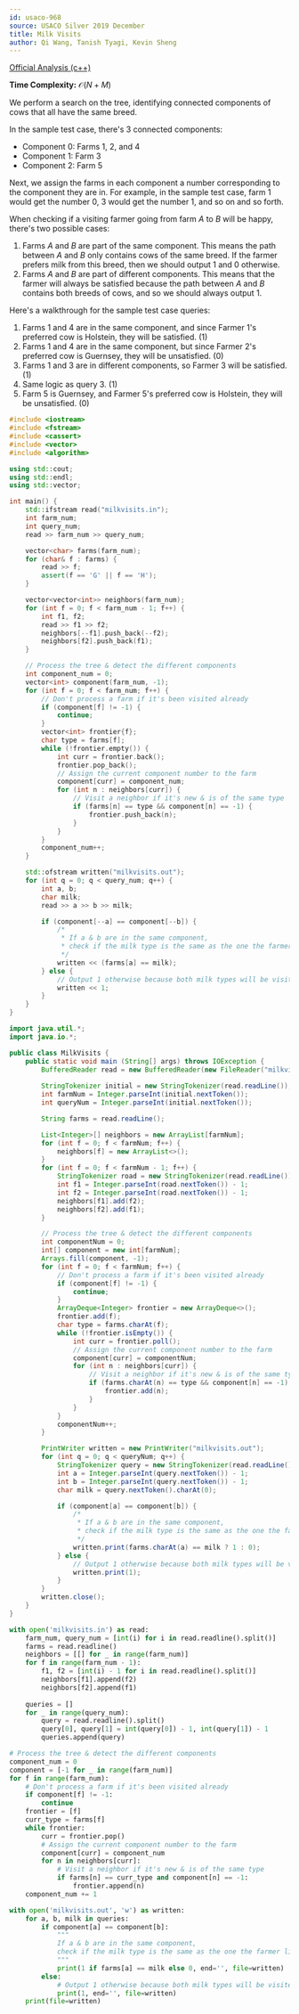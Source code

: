 ```yaml
---
id: usaco-968
source: USACO Silver 2019 December
title: Milk Visits
author: Qi Wang, Tanish Tyagi, Kevin Sheng
---
```


[Official Analysis (c++)](http://www.usaco.org/current/data/sol_milkvisits_silver_dec19.html)

**Time Complexity:** $\mathcal{O}(N + M)$

We perform a search on the tree, identifying connected components of cows that
all have the same breed.

In the sample test case, there's $3$ connected components:

- Component $0$: Farms $1$, $2$, and $4$
- Component $1$: Farm $3$
- Component $2$: Farm $5$

Next, we assign the farms in each component a number corresponding to the component
they are in.
For example, in the sample test case, farm $1$ would get the number $0$, $3$ would get
the number $1$, and so on and so forth.

When checking if a visiting farmer going from farm $A$ to $B$ will be happy,
there's two possible cases:

1. Farms $A$ and $B$ are part of the same component. This means the path between
   $A$ and $B$ only contains cows of the same breed. If the farmer prefers milk
   from this breed, then we should output $1$ and $0$ otherwise.
2. Farms $A$ and $B$ are part of different components. This means that the
   farmer will always be satisfied because the path between $A$ and $B$ contains
   both breeds of cows, and so we should always output $1$.

Here's a walkthrough for the sample test case queries:

1. Farms $1$ and $4$ are in the same component, and since Farmer $1$'s preferred
   cow is Holstein, they will be satisfied. ($1$)
2. Farms $1$ and $4$ are in the same component, but since Farmer $2$'s preferred
   cow is Guernsey, they will be unsatisfied. ($0$)
3. Farms $1$ and $3$ are in different components, so Farmer $3$ will be
   satisfied. ($1$)
4. Same logic as query $3$. ($1$)
5. Farm $5$ is Guernsey, and Farmer $5$'s preferred cow is Holstein, they will
   be unsatisfied. ($0$)

<LanguageSection>
<CPPSection>

```cpp
#include <iostream>
#include <fstream>
#include <cassert>
#include <vector>
#include <algorithm>

using std::cout;
using std::endl;
using std::vector;

int main() {
	std::ifstream read("milkvisits.in");
	int farm_num;
	int query_num;
	read >> farm_num >> query_num;

	vector<char> farms(farm_num);
	for (char& f : farms) {
		read >> f;
		assert(f == 'G' || f == 'H');
	}

	vector<vector<int>> neighbors(farm_num);
	for (int f = 0; f < farm_num - 1; f++) {
		int f1, f2;
		read >> f1 >> f2;
		neighbors[--f1].push_back(--f2);
		neighbors[f2].push_back(f1);
	}

	// Process the tree & detect the different components
	int component_num = 0;
	vector<int> component(farm_num, -1);
	for (int f = 0; f < farm_num; f++) {
		// Don't process a farm if it's been visited already
		if (component[f] != -1) {
			continue;
		}
		vector<int> frontier{f};
		char type = farms[f];
		while (!frontier.empty()) {
			int curr = frontier.back();
			frontier.pop_back();
			// Assign the current component number to the farm
			component[curr] = component_num;
			for (int n : neighbors[curr]) {
				// Visit a neighbor if it's new & is of the same type
				if (farms[n] == type && component[n] == -1) {
					frontier.push_back(n);
				}
			}
		}
		component_num++;
	}

	std::ofstream written("milkvisits.out");
	for (int q = 0; q < query_num; q++) {
		int a, b;
		char milk;
		read >> a >> b >> milk;

		if (component[--a] == component[--b]) {
			/*
			 * If a & b are in the same component,
			 * check if the milk type is the same as the one the farmer likes
			 */
			written << (farms[a] == milk);
		} else {
			// Output 1 otherwise because both milk types will be visited
			written << 1;
		}
	}
}
```

</CPPSection>
<JavaSection>

```java
import java.util.*;
import java.io.*;

public class MilkVisits {
	public static void main (String[] args) throws IOException {
		BufferedReader read = new BufferedReader(new FileReader("milkvisits.in"));
		
		StringTokenizer initial = new StringTokenizer(read.readLine());
		int farmNum = Integer.parseInt(initial.nextToken());
		int queryNum = Integer.parseInt(initial.nextToken());

		String farms = read.readLine();

		List<Integer>[] neighbors = new ArrayList[farmNum];
		for (int f = 0; f < farmNum; f++) {
			neighbors[f] = new ArrayList<>();
		}
		for (int f = 0; f < farmNum - 1; f++) {
			StringTokenizer road = new StringTokenizer(read.readLine());
			int f1 = Integer.parseInt(road.nextToken()) - 1;
			int f2 = Integer.parseInt(road.nextToken()) - 1;
			neighbors[f1].add(f2);
			neighbors[f2].add(f1);
		}

		// Process the tree & detect the different components
		int componentNum = 0;
		int[] component = new int[farmNum];
		Arrays.fill(component, -1);
		for (int f = 0; f < farmNum; f++) {
			// Don't process a farm if it's been visited already
			if (component[f] != -1) {
				continue;
			}
			ArrayDeque<Integer> frontier = new ArrayDeque<>();
			frontier.add(f);
			char type = farms.charAt(f);
			while (!frontier.isEmpty()) {
				int curr = frontier.poll();
				// Assign the current component number to the farm
				component[curr] = componentNum;
				for (int n : neighbors[curr]) {
					// Visit a neighbor if it's new & is of the same type
					if (farms.charAt(n) == type && component[n] == -1) {
						frontier.add(n);
					}
				}
			}
			componentNum++;
		}

		PrintWriter written = new PrintWriter("milkvisits.out");
		for (int q = 0; q < queryNum; q++) {
			StringTokenizer query = new StringTokenizer(read.readLine());
			int a = Integer.parseInt(query.nextToken()) - 1;
			int b = Integer.parseInt(query.nextToken()) - 1;
			char milk = query.nextToken().charAt(0);

			if (component[a] == component[b]) {
				/*
				 * If a & b are in the same component,
				 * check if the milk type is the same as the one the farmer likes
				 */
				written.print(farms.charAt(a) == milk ? 1 : 0);
			} else {
				// Output 1 otherwise because both milk types will be visited
				written.print(1);
			}
		}
		written.close();
	}
}
```

</JavaSection>
<PySection>

```py
with open('milkvisits.in') as read:
	farm_num, query_num = [int(i) for i in read.readline().split()]
	farms = read.readline()
	neighbors = [[] for _ in range(farm_num)]
	for f in range(farm_num - 1):
		f1, f2 = [int(i) - 1 for i in read.readline().split()]
		neighbors[f1].append(f2)
		neighbors[f2].append(f1)
	
	queries = []
	for _ in range(query_num):
		query = read.readline().split()
		query[0], query[1] = int(query[0]) - 1, int(query[1]) - 1
		queries.append(query)

# Process the tree & detect the different components
component_num = 0
component = [-1 for _ in range(farm_num)]
for f in range(farm_num):
	# Don't process a farm if it's been visited already
	if component[f] != -1:
		continue
	frontier = [f]
	curr_type = farms[f]
	while frontier:
		curr = frontier.pop()
		# Assign the current component number to the farm
		component[curr] = component_num
		for n in neighbors[curr]:
			# Visit a neighbor if it's new & is of the same type
			if farms[n] == curr_type and component[n] == -1:
				frontier.append(n)
	component_num += 1

with open('milkvisits.out', 'w') as written:
	for a, b, milk in queries:
		if component[a] == component[b]:
			"""
			If a & b are in the same component,
			check if the milk type is the same as the one the farmer likes
			"""
			print(1 if farms[a] == milk else 0, end='', file=written)
		else:
			# Output 1 otherwise because both milk types will be visited
			print(1, end='', file=written)
	print(file=written)
```

</PySection>
</LanguageSection>
